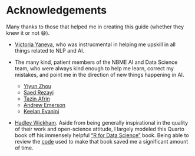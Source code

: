 # Acknowledgements {#sec-acknowledgements .unnumbered}

Many thanks to those that helped me in creating this guide (whether they knew it or not 😅).

- [Victoria Yaneva](https://scholar.google.com/citations?user=WAA5-vwAAAAJ&hl=en){target="_blank"}, who was instrucmental in helping me upskill in all things related to NLP and AI.

- The many kind, patient members of the NBME AI and Data Science team, who were always kind enough to help me learn, correct my mistakes, and point me in the direction of new things happening in AI.
  - [Yiyun Zhou](https://scholar.google.com/citations?user=wD63QRQAAAAJ&hl=zh-CN){target="_blank"}
  - [Saed Rezayi](https://saedr.github.io/){target="_blank"}
  - [Tazin Afrin](https://scholar.google.com/citations?user=oYdlOTwAAAAJ&hl=en){target="_blank"}
  - [Andrew Emerson](https://scholar.google.com/citations?user=_9-nadYAAAAJ&hl=en){target="_blank"}
  - [Keelan Evanini](https://scholar.google.com/citations?user=IoQW4SsAAAAJ&hl=en){target="_blank"}


- [Hadley Wickham](https://hadley.nz/){target="_blank"}. Aside from being generally inspirational in the quality of their work and open-science attitude, I largely modeled this Quarto book off his immensely helpful ["R for Data Science"](https://r4ds.hadley.nz/){target="_blank"} book. Being able to review the [code](https://github.com/hadley/r4ds/){target="_blank"} used to make that book saved me a significant amount of time.
